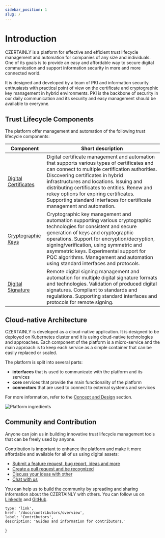 ```yaml
---
sidebar_position: 1
slug: /
---
```



# Introduction

CZERTAINLY is a platform for effective and efficient trust lifecycle management and automation for companies of any size and individuals. One of its goals is to provide an easy and affordable way to secure digital communication and support information security in more and more connected world.

It is designed and developed by a team of PKI and information security enthusiasts with practical point of view on the certificate and cryptographic key management in hybrid environments. PKI is the backbone of security in our daily communication and its security and easy management should be available to everyone.

## Trust Lifecycle Components

The platform offer management and automation of the following trust lifecycle components:

| Component                                              | Short description                                                                                                                                                                                                                                                                                                                                                                                  |
|--------------------------------------------------------|----------------------------------------------------------------------------------------------------------------------------------------------------------------------------------------------------------------------------------------------------------------------------------------------------------------------------------------------------------------------------------------------------|
| [Digital Certificates](/docs/certificate-key/introduction) | Digital certificate management and automation that supports various types of certificates and can connect to multiple certification authorities. Discovering certificates in hybrid infrastructures and locations. Issuing and distributing certificates to entities. Renew and rekey options for expiring certificates. Supporting standard interfaces for certificate management and automation. |
| [Cryptographic Keys](/docs/certificate-key/introduction)   | Cryptographic key management and automation supporting various cryptographic technologies for consistent and secure generation of keys and cryptographic operations. Support for encryption/decryption, signing/verification, using symmetric and asymmetric keys. Experimental support for PQC algorithms. Management and automation using standard interfaces and protocols.                     |
| [Digital Signature](/docs/signing/introduction)            | Remote digital signing management and automation for multiple digital signature formats and technologies. Validation of produced digital signatures. Compliant to standards and regulations. Supporting standard interfaces and protocols for remote signing.                                                                                                                                      |

## Cloud-native Architecture

CZERTAINLY is developed as a cloud-native application. It is designed to be deployed on Kubernetes cluster and it is using cloud-native technologies and approaches.
Each component of the platform is a micro-service and the main approach is to keep each service as a simple container that can be easily replaced or scaled.

The platform is split into several parts:

- **interfaces** that is used to communicate with the platform and its services
- **core** services that provide the main functionality of the platform
- **connectors** that are used to connect to external systems and services

For more information, refer to the [Concept and Design](/docs/certificate-key/concept-design/overview) section.

![Platform ingredients](./assets/platform-ingredients.png)

## Community and Contribution

Anyone can join us in building innovative trust lifecycle management tools that can be freely used by anyone.

Contribution is important to enhance the platform and make it more affordable and available for all of us using digital assets:
- [Submit a feature request, bug report, ideas and more](https://github.com/3KeyCompany/CZERTAINLY/issues/new/choose)
- [Create a pull request and be recognized](https://github.com/3KeyCompany/CZERTAINLY/blob/develop/CONTRIBUTING.md)
- [Discuss your ideas with other](https://github.com/3KeyCompany/CZERTAINLY/discussions)
- [Chat with us](https://discord.gg/XYsSZKjSt4)

You can help us to build the community by spreading and sharing information about the CZERTAINLY with others.
You can follow us on [LinkedIn](https://www.linkedin.com/company/czertainly) and [GitHub](https://github.com/3KeyCompany/CZERTAINLY).

    type: 'link',
    href: '/docs/contributors/overview',
    label: 'Contributors',
    description: 'Guides and information for contributors.'
}

<section className='row'>
        <article className="col col--6 margin-bottom--lg">
            <DocCard item={item} />
        </article>
</section>

